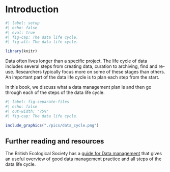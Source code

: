 
# Introduction


``` r
#| label: setup
#| echo: false
#| eval: true
#| fig-cap: The data life cycle.
#| fig-alt: The data life cycle.

library(knitr)
```

Data often lives longer than a specific project.
The life cycle of data includes several steps from creating data, curation to archiving, find and re-use.
Researchers typically focus more on some of these stages than others.
An important part of the data life cycle is to plan each step from the start.

In this book, we discuss what a data management plan is and then go through each of the steps of the data life cycle.


```r
#| label: fig-separate-files
#| echo: false
#| out-width: "75%"
#| fig-cap: The data life cycle.

include_graphics("./pics/data_cycle.png")

```


## Further reading and resources

The British Ecological Society has a [guide for Data management](chrome-extension://efaidnbmnnnibpcajpcglclefindmkaj/https://www.britishecologicalsociety.org/wp-content/uploads/2019/06/BES-Guide-Data-Management-2019.pdf?utm_source=web&utm_medium=web&utm_campaign=better_science) that gives an useful overview of good data management practice and all steps of the data life cycle.